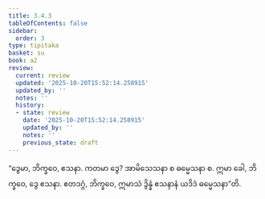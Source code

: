 ```yaml
---
title: 3.4.3
tableOfContents: false
sidebar:
  order: 3
type: tipitaka
basket: su
book: a2
review:
  current: review
  updated: '2025-10-20T15:52:14.258915'
  updated_by: ''
  notes: ''
  history:
  - state: review
    date: '2025-10-20T15:52:14.258915'
    updated_by: ''
    notes: ''
    previous_state: draft
---
```



<DynamicBreadcrumb />


<ReviewStatus review={frontmatter.review} showDetails={true} />

<HypothesisAnnotation frontmatter={frontmatter} />

<Division number="154" book="a2" e="ch" v="15" p="92">

<Paragraph number="246" book="a2">
“ဒွေမာ, ဘိက္ခဝေ, ဧသနာ. ကတမာ ဒွေ? အာမိသေသနာ စ ဓမ္မေသနာ စ. ဣမာ ခေါ, ဘိက္ခဝေ, ဒွေ ဧသနာ. ဧတဒဂ္ဂံ, ဘိက္ခဝေ, ဣမာသံ ဒွိန္နံ ဧသနာနံ ယဒိဒံ ဓမ္မေသနာ”တိ.
</Paragraph>
</Division>